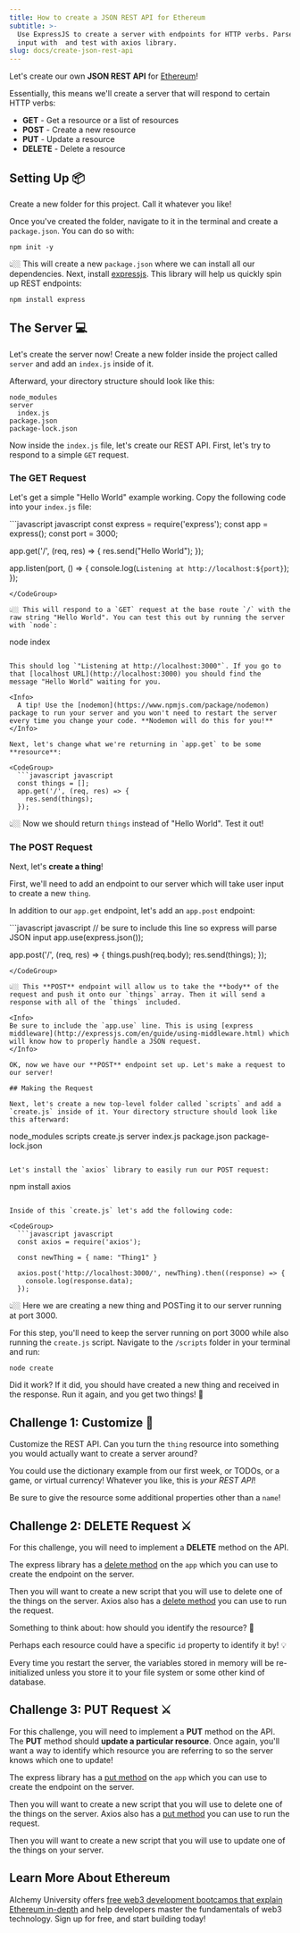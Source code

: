 ```yaml
---
title: How to create a JSON REST API for Ethereum
subtitle: >-
  Use ExpressJS to create a server with endpoints for HTTP verbs. Parse JSON
  input with  and test with axios library.
slug: docs/create-json-rest-api
---
```



Let's create our own **JSON REST API** for [Ethereum](/docs/what-is-ethereum)!

Essentially, this means we'll create a server that will respond to certain HTTP verbs:

* **GET** - Get a resource or a list of resources
* **POST** - Create a new resource
* **PUT** - Update a resource
* **DELETE** - Delete a resource

## Setting Up 📦

Create a new folder for this project. Call it whatever you like!

Once you've created the folder, navigate to it in the terminal and create a `package.json`. You can do so with:

```
npm init -y
```

👆🏼 This will create a new `package.json` where we can install all our dependencies. Next, install [expressjs](https://expressjs.com/en/api.html). This library will help us quickly spin up REST endpoints:

```
npm install express
```

## The Server 💻

Let's create the server now! Create a new folder inside the project called `server` and add an `index.js` inside of it.

Afterward, your directory structure should look like this:

```
node_modules
server
  index.js
package.json
package-lock.json
```

Now inside the `index.js` file, let's create our REST API. First, let's try to respond to a simple `GET` request.

### The GET Request

Let's get a simple "Hello World" example working. Copy the following code into your `index.js` file:

<CodeGroup>
  ```javascript javascript
  const express = require('express');
  const app = express();
  const port = 3000;

  app.get('/', (req, res) => {
    res.send("Hello World");
  });

  app.listen(port, () => {
    console.log(`Listening at http://localhost:${port}`);
  });
  ```
</CodeGroup>

👆🏼 This will respond to a `GET` request at the base route `/` with the raw string "Hello World". You can test this out by running the server with `node`:

```
node index
```

This should log `"Listening at http://localhost:3000"`. If you go to that [localhost URL](http://localhost:3000) you should find the message "Hello World" waiting for you.

<Info>
  A tip! Use the [nodemon](https://www.npmjs.com/package/nodemon) package to run your server and you won't need to restart the server every time you change your code. **Nodemon will do this for you!**
</Info>

Next, let's change what we're returning in `app.get` to be some **resource**:

<CodeGroup>
  ```javascript javascript
  const things = [];
  app.get('/', (req, res) => {
    res.send(things);
  });
  ```
</CodeGroup>

👆🏼 Now we should return `things` instead of "Hello World". Test it out!

### The POST Request

Next, let's **create a thing**!

First, we'll need to add an endpoint to our server which will take user input to create a new `thing`.

In addition to our `app.get` endpoint, let's add an `app.post` endpoint:

<CodeGroup>
  ```javascript javascript
  // be sure to include this line so express will parse JSON input
  app.use(express.json());

  app.post('/', (req, res) => {
    things.push(req.body);
    res.send(things);
  });
  ```
</CodeGroup>

👆🏼 This **POST** endpoint will allow us to take the **body** of the request and push it onto our `things` array. Then it will send a response with all of the `things` included.

<Info>
  Be sure to include the `app.use` line. This is using [express middleware](http://expressjs.com/en/guide/using-middleware.html) which will know how to properly handle a JSON request.
</Info>

OK, now we have our **POST** endpoint set up. Let's make a request to our server!

## Making the Request

Next, let's create a new top-level folder called `scripts` and add a `create.js` inside of it. Your directory structure should look like this afterward:

```
node_modules
scripts
  create.js
server
  index.js
package.json
package-lock.json
```

Let's install the `axios` library to easily run our POST request:

```
npm install axios
```

Inside of this `create.js` let's add the following code:

<CodeGroup>
  ```javascript javascript
  const axios = require('axios');

  const newThing = { name: "Thing1" }

  axios.post('http://localhost:3000/', newThing).then((response) => {
    console.log(response.data);
  });
  ```
</CodeGroup>

👆🏼 Here we are creating a new thing and POSTing it to our server running at port 3000.

For this step, you'll need to keep the server running on port 3000 while also running the `create.js` script. Navigate to the `/scripts` folder in your terminal and run:

```
node create
```

Did it work? If it did, you should have created a new thing and received in the response. Run it again, and you get two things! 🎉

## Challenge 1: Customize 🎨

Customize the REST API. Can you turn the `thing` resource into something you would actually want to create a server around?

You could use the dictionary example from our first week, or TODOs, or a game, or virtual currency! Whatever you like, this is *your REST API*!

Be sure to give the resource some additional properties other than a `name`!

## Challenge 2: DELETE Request ⚔️

For this challenge, you will need to implement a **DELETE** method on the API.

The express library has a [delete method](http://expressjs.com/en/4x/api.html#app.delete.method) on the `app` which you can use to create the endpoint on the server.

Then you will want to create a new script that you will use to delete one of the things on the server. Axios also has a [delete method](https://github.com/axios/axios#axiosdeleteurl-config-1) you can use to run the request.

Something to think about: how should you identify the resource? 🤔

Perhaps each resource could have a specific `id` property to identify it by! 💡

<Warning>
  Every time you restart the server, the variables stored in memory will be re-initialized unless you store it to your file system or some other kind of database.
</Warning>

## Challenge 3: PUT Request ⚔️

For this challenge, you will need to implement a **PUT** method on the API. The **PUT** method should **update a particular resource**. Once again, you'll want a way to identify which resource you are referring to so the server knows which one to update!

The express library has a [put method](http://expressjs.com/en/4x/api.html#app.put.method) on the `app` which you can use to create the endpoint on the server.

Then you will want to create a new script that you will use to delete one of the things on the server. Axios also has a [put method](https://github.com/axios/axios#axiosputurl-data-config-1) you can use to run the request.

Then you will want to create a new script that you will use to update one of the things on your server.

## Learn More About Ethereum

Alchemy University offers [free web3 development bootcamps that explain Ethereum in-depth](https://university.alchemy.com/ethereum) and help developers master the fundamentals of web3 technology. Sign up for free, and start building today!
